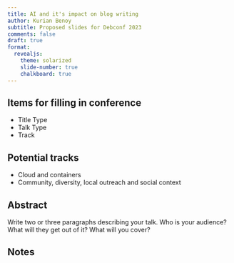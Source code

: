 ```yaml
---
title: AI and it's impact on blog writing
author: Kurian Benoy
subtitle: Proposed slides for Debconf 2023
comments: false
draft: true
format:
  revealjs:
    theme: solarized
    slide-number: true
    chalkboard: true
---
```


## Items for filling in conference

- Title Type
- Talk Type
- Track

## Potential tracks

- Cloud and containers
- Community, diversity, local outreach and social context

## Abstract

Write two or three paragraphs describing your talk. Who is your audience? What will they get out of it? What will you cover?

## Notes
